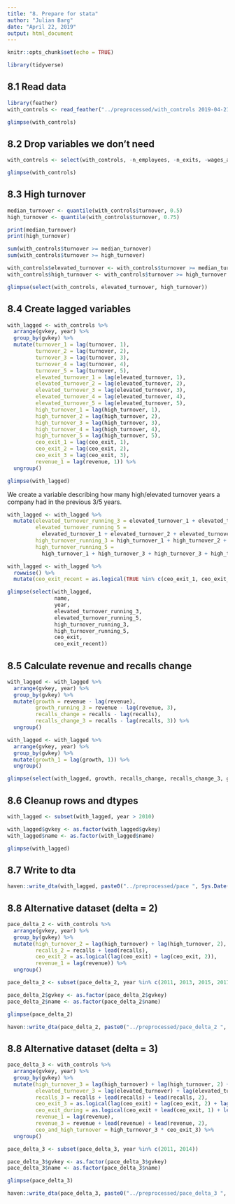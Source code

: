 ```yaml
---
title: "8. Prepare for stata"
author: "Julian Barg"
date: "April 22, 2019"
output: html_document
---
```


```r
knitr::opts_chunk$set(echo = TRUE)
```

```r
library(tidyverse)
```

## 8.1 Read data
```r
library(feather)
with_controls <- read_feather("../preprocessed/with_controls 2019-04-21.feather")

glimpse(with_controls)
```

## 8.2 Drop variables we don't need
```r
with_controls <- select(with_controls, -n_employees, -n_exits, -wages_and_salaries, -r_n_d)

glimpse(with_controls)
```

## 8.3 High turnover
```r
median_turnover <- quantile(with_controls$turnover, 0.5)
high_turnover <- quantile(with_controls$turnover, 0.75)

print(median_turnover)
print(high_turnover)
```

```r
sum(with_controls$turnover >= median_turnover)
sum(with_controls$turnover >= high_turnover)
```

```r
with_controls$elevated_turnover <- with_controls$turnover >= median_turnover
with_controls$high_turnover <- with_controls$turnover >= high_turnover

glimpse(select(with_controls, elevated_turnover, high_turnover))
```

## 8.4 Create lagged variables
```r
with_lagged <- with_controls %>%
  arrange(gvkey, year) %>%
  group_by(gvkey) %>%
  mutate(turnover_1 = lag(turnover, 1), 
         turnover_2 = lag(turnover, 2), 
         turnover_3 = lag(turnover, 3), 
         turnover_4 = lag(turnover, 4), 
         turnover_5 = lag(turnover, 5),
         elevated_turnover_1 = lag(elevated_turnover, 1),
         elevated_turnover_2 = lag(elevated_turnover, 2),
         elevated_turnover_3 = lag(elevated_turnover, 3),
         elevated_turnover_4 = lag(elevated_turnover, 4),
         elevated_turnover_5 = lag(elevated_turnover, 5),
         high_turnover_1 = lag(high_turnover, 1),
         high_turnover_2 = lag(high_turnover, 2),
         high_turnover_3 = lag(high_turnover, 3),
         high_turnover_4 = lag(high_turnover, 4),
         high_turnover_5 = lag(high_turnover, 5),
         ceo_exit_1 = lag(ceo_exit, 1),
         ceo_exit_2 = lag(ceo_exit, 2),
         ceo_exit_3 = lag(ceo_exit, 3), 
         revenue_1 = lag(revenue, 1)) %>%
  ungroup()

glimpse(with_lagged)
```

We create a variable describing how many high/elevated turnover years a company had in the previous 3/5 years.
```r
with_lagged <- with_lagged %>%
  mutate(elevated_turnover_running_3 = elevated_turnover_1 + elevated_turnover_2 + elevated_turnover_3,
         elevated_turnover_running_5 = 
           elevated_turnover_1 + elevated_turnover_2 + elevated_turnover_3 + elevated_turnover_4 + elevated_turnover_5,
         high_turnover_running_3 = high_turnover_1 + high_turnover_2 + high_turnover_3,
         high_turnover_running_5 = 
           high_turnover_1 + high_turnover_3 + high_turnover_3 + high_turnover_4 + high_turnover_5)

with_lagged <- with_lagged %>%
  rowwise() %>%
  mutate(ceo_exit_recent = as.logical(TRUE %in% c(ceo_exit_1, ceo_exit_2, ceo_exit_3)))

glimpse(select(with_lagged, 
               name,
               year,
               elevated_turnover_running_3, 
               elevated_turnover_running_5, 
               high_turnover_running_3, 
               high_turnover_running_5,
               ceo_exit,
               ceo_exit_recent))         
```

## 8.5 Calculate revenue and recalls change
```r
with_lagged <- with_lagged %>%
  arrange(gvkey, year) %>%
  group_by(gvkey) %>%
  mutate(growth = revenue - lag(revenue),
         growth_running_3 = revenue - lag(revenue, 3),
         recalls_change = recalls - lag(recalls),
         recalls_change_3 = recalls - lag(recalls, 3)) %>%
  ungroup()

with_lagged <- with_lagged %>%
  arrange(gvkey, year) %>%
  group_by(gvkey) %>%
  mutate(growth_1 = lag(growth, 1)) %>%
  ungroup()

glimpse(select(with_lagged, growth, recalls_change, recalls_change_3, growth_1))
```

## 8.6 Cleanup rows and dtypes

```r
with_lagged <- subset(with_lagged, year > 2010)

with_lagged$gvkey <- as.factor(with_lagged$gvkey)
with_lagged$name <- as.factor(with_lagged$name)

glimpse(with_lagged)
```

## 8.7 Write to dta

```r
haven::write_dta(with_lagged, paste0("../preprocessed/pace ", Sys.Date(), ".dta"))
```

## 8.8 Alternative dataset (delta = 2)
```r
pace_delta_2 <- with_controls %>%
  arrange(gvkey, year) %>%
  group_by(gvkey) %>%
  mutate(high_turnover_2 = lag(high_turnover) + lag(high_turnover, 2), 
         recalls_2 = recalls + lead(recalls),
         ceo_exit_2 = as.logical(lag(ceo_exit) + lag(ceo_exit, 2)),
         revenue_1 = lag(revenue)) %>%
  ungroup()

pace_delta_2 <- subset(pace_delta_2, year %in% c(2011, 2013, 2015, 2017))

pace_delta_2$gvkey <- as.factor(pace_delta_2$gvkey)
pace_delta_2$name <- as.factor(pace_delta_2$name)

glimpse(pace_delta_2)

haven::write_dta(pace_delta_2, paste0("../preprocessed/pace_delta_2 ", Sys.Date(), ".dta"))
```

## 8.8 Alternative dataset (delta = 3)
```r
pace_delta_3 <- with_controls %>%
  arrange(gvkey, year) %>%
  group_by(gvkey) %>%
  mutate(high_turnover_3 = lag(high_turnover) + lag(high_turnover, 2) + lag(high_turnover, 3), 
         elevated_turnover_3 = lag(elevated_turnover) + lag(elevated_turnover, 2) + lag(elevated_turnover, 3),
         recalls_3 = recalls + lead(recalls) + lead(recalls, 2),
         ceo_exit_3 = as.logical(lag(ceo_exit) + lag(ceo_exit, 2) + lag(ceo_exit, 3)),
         ceo_exit_during = as.logical(ceo_exit + lead(ceo_exit, 1) + lead(ceo_exit, 2)), 
         revenue_1 = lag(revenue),
         revenue_3 = revenue + lead(revenue) + lead(revenue, 2), 
         ceo_and_high_turnover = high_turnover_3 * ceo_exit_3) %>%
  ungroup()

pace_delta_3 <- subset(pace_delta_3, year %in% c(2011, 2014))

pace_delta_3$gvkey <- as.factor(pace_delta_3$gvkey)
pace_delta_3$name <- as.factor(pace_delta_3$name)

glimpse(pace_delta_3)

haven::write_dta(pace_delta_3, paste0("../preprocessed/pace_delta_3 ", Sys.Date(), ".dta"))
```

